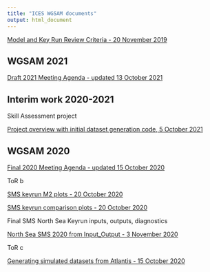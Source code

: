 ```yaml
---
title: "ICES WGSAM documents"
output: html_document
---
```


 <!-- ADD LINKS BELOW, note, using the RMD link syntax will open the presentation in the same tab, which is annoying. Use the html with the "_blank" to fix that behavior -->
 

<a href="https://ices-eg.github.io/wg_WGSAM/ReviewCriteria.html" target="_blank"> Model and Key Run Review Criteria - 20 November 2019 </a>

## WGSAM 2021

<a href="https://ices-eg.github.io/wg_WGSAM/2021_Agenda.html" target="_blank"> Draft 2021 Meeting Agenda - updated 13 October 2021 </a>



## Interim work 2020-2021

Skill Assessment project

<a href="https://ices-eg.github.io/wg_WGSAM/SkillAssessProject.html" target="_blank"> Project overview with initial dataset generation code, 5 October 2021 </a>


## WGSAM 2020

<a href="https://ices-eg.github.io/wg_WGSAM/2020_Agenda.html" target="_blank"> Final 2020 Meeting Agenda - updated 15 October 2020 </a>

ToR b

<a href="https://ices-eg.github.io/wg_WGSAM/NorthSeaKeyRun_HerringM2.html" target="_blank"> SMS keyrun M2 plots - 20 October 2020 </a>

<a href="https://ices-eg.github.io/wg_WGSAM/NorthSeaKeyRun_SuppPlots.html" target="_blank"> SMS keyrun comparison plots - 20 October 2020 </a>

Final SMS North Sea Keyrun inputs, outputs, diagnostics

<a href="https://ices-eg.github.io/wg_WGSAM/NS_2020_key_run.html" target="_blank"> North Sea SMS 2020 from Input_Output - 3 November 2020 </a>


ToR c

<a href="https://sgaichas.github.io/poseidon-dev/atlantisom_landingpage.html" target="_blank"> Generating simulated datasets from Atlantis - 15 October 2020 </a>


